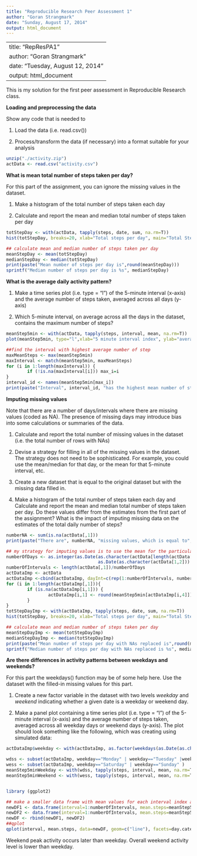 ```yaml
---
title: "Reproducible Research Peer Assessment 1"
author: "Goran Strangmark"
date: "Sunday, August 17, 2014"
output: html_document
---
```


---
title: "RepResPA1"
author: "Goran Strangmark"
date: "Tuesday, August 12, 2014"
output: html_document
---

This is my solution for the first peer assessment in Reproducible Research class.

**Loading and preprocessing the data**

Show any code that is needed to

1. Load the data (i.e. read.csv())

2. Process/transform the data (if necessary) into a format suitable for your analysis

```r

unzip("./activity.zip")
actData <- read.csv("activity.csv")
```

**What is mean total number of steps taken per day?**

For this part of the assignment, you can ignore the missing values in the dataset.

1. Make a histogram of the total number of steps taken each day

2. Calculate and report the mean and median total number of steps taken per day


```r
totStepDay <- with(actData, tapply(steps, date, sum, na.rm=T))
hist(totStepDay, breaks=20, xlab="Total steps per day", main="Total Steps per Day")

## calculate mean and median number of steps taken per day
meanStepDay <- mean(totStepDay)
medianStepDay <- median(totStepDay)
print(paste("Mean number of steps per day is",round(meanStepDay)))
sprintf("Median number of steps per day is %s", medianStepDay)        
```


**What is the average daily activity pattern?**

1. Make a time series plot (i.e. type = "l") of the 5-minute interval (x-axis) and the average number of steps taken, averaged across all days (y-axis)

2. Which 5-minute interval, on average across all the days in the dataset, contains the maximum number of steps?

```r
meanStep5min <- with(actData, tapply(steps, interval, mean, na.rm=T))
plot(meanStep5min, type="l",xlab="5 minute interval index", ylab="average number of steps taken")

##find the interval with highest average number of step
maxMeanSteps <- max(meanStep5min)
maxInterval <- match(meanStep5min, maxMeanSteps)
for (i in 1:length(maxInterval)) {
        if (!is.na(maxInterval[i])) max_i=i
}
interval_id <- names(meanStep5min[max_i])
print(paste("Interval", interval_id, "has the highest mean number of steps (",round(maxMeanSteps,2),")"))
```

**Imputing missing values**

Note that there are a number of days/intervals where there are missing values (coded as NA). The presence of missing days may introduce bias into some calculations or summaries of the 
data.

1. Calculate and report the total number of missing values in the dataset (i.e. the total number of rows with NAs)

2. Devise a strategy for filling in all of the missing values in the dataset. The strategy does not need to be sophisticated. For example, you could use the mean/median for that day, or 
the mean for that 5-minute interval, etc.

3. Create a new dataset that is equal to the original dataset but with the missing data filled in.

4. Make a histogram of the total number of steps taken each day and Calculate and report the mean and median total number of steps taken per day. Do these values differ from the estimates 
from the first part of the assignment? What is the impact of imputing missing data on the estimates of the total daily number of steps?

```r
numberNA <- sum(is.na(actData[,1]))
print(paste("There are", numberNA, "missing values, which is equal to",round(100*numberNA/length(actData[,1]),2),"% of all observations"))

## my strategy for imputing values is to use the mean for the particular 5 minute interval
numberOfDays <- as.integer(as.Date(as.character(actData[length(actData[,1]), 2]))-
                                   as.Date(as.character(actData[1,2])) +1)
numberOfIntervals <- length(actData[,1])/numberOfDays
actDataImp <- actData
actDataImp <-cbind(actDataImp, dayInt=c(rep(1:numberOfIntervals, numberOfDays)))
for (i in 1:length(actDataImp[,1])){
        if (is.na(actDataImp[i,1])) {
                actDataImp[i,1] <- round(meanStep5min[actDataImp[i,4]])
        }      
}
totStepDayImp <- with(actDataImp, tapply(steps, date, sum, na.rm=T))
hist(totStepDay, breaks=20, xlab="Total steps per day", main="Total Steps per Day")

## calculate mean and median number of steps taken per day
meanStepDayImp <- mean(totStepDayImp)
medianStepDayImp <- median(totStepDayImp)
print(paste("Mean number of steps per day with NAs replaced is",round(meanStepDayImp)))
sprintf("Median number of steps per day with NAs replaced is %s", medianStepDayImp)   
```


**Are there differences in activity patterns between weekdays and weekends?**

For this part the weekdays() function may be of some help here. Use the dataset with the filled-in missing values for this part.

1. Create a new factor variable in the dataset with two levels  *weekday* and *weekend* indicating whether a given date is a weekday or weekend day.

2. Make a panel plot containing a time series plot (i.e. type = "l") of the 5-minute interval (x-axis) and the average number of steps taken, averaged across all weekday days or weekend 
days (y-axis). The plot should look something like the following, which was creating using simulated data:

```r
actDataImp$weekday <- with(actDataImp, as.factor(weekdays(as.Date(as.character(date)))))

wdss <- subset(actDataImp, weekday=="Monday" | weekday=="Tuesday" |weekday=="Wednesday" |weekday=="Thursday" | weekday=="Friday" )
wess <- subset(actDataImp, weekday=="Saturday" | weekday=="Sunday" )
meanStep5minWeekday <- with(wdss, tapply(steps, interval, mean, na.rm=T))
meanStep5minWeekend <- with(wess, tapply(steps, interval, mean, na.rm=T))


library (ggplot2)

## make a smaller data frame with mean values for each interval index and day category only
newDF1 <- data.frame(interval=1:numberOfIntervals, mean.steps=meanStep5minWeekday, day.category="Weekday")
newDF2 <- data.frame(interval=1:numberOfIntervals, mean.steps=meanStep5minWeekend, day.category="Weekend")
newDF <- rbind(newDF1, newDF2)
##qplot
qplot(interval, mean.steps, data=newDF, geom=c("line"), facets=day.category~.)


```

Weekend peak activity occurs later than weekday. Overall weekend activity level is lower than weekday.